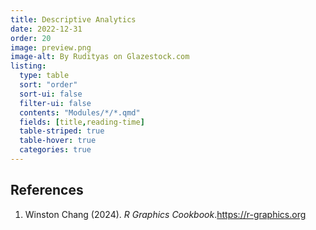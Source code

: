 ```yaml
---
title: Descriptive Analytics
date: 2022-12-31
order: 20
image: preview.png
image-alt: By Rudityas on Glazestock.com
listing: 
  type: table
  sort: "order"
  sort-ui: false
  filter-ui: false
  contents: "Modules/*/*.qmd"
  fields: [title,reading-time]
  table-striped: true
  table-hover: true
  categories: true
---
```

## References

1. Winston Chang (2024). *R Graphics Cookbook*.<https://r-graphics.org>
